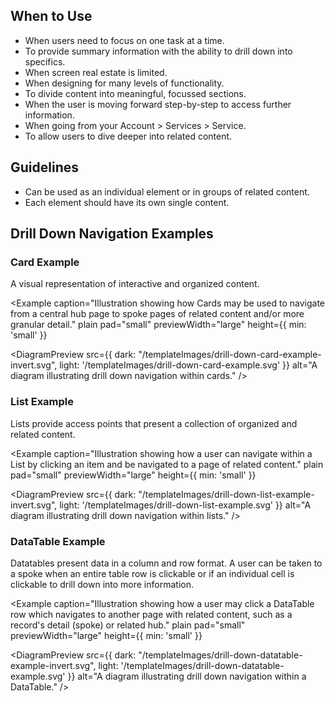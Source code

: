 
## When to Use
- When users need to focus on one task at a time.
- To provide summary information with the ability to drill down into specifics.
- When screen real estate is limited.
- When designing for many levels of functionality.
- To divide content into meaningful, focussed sections.
- When the user is moving forward step-by-step to access further information.
- When going from your Account > Services > Service.
- To allow users to dive deeper into related content.

## Guidelines
- Can be used as an individual element or in groups of related content.
- Each element should have its own single content.

## Drill Down Navigation Examples

### Card Example
A visual representation of interactive and organized content.

<Example 
  caption="Illustration showing how Cards may be used to navigate from a central hub page to spoke pages of related content and/or more granular detail." 
  plain 
  pad="small" 
  previewWidth="large" 
  height={{ min: 'small' }}
>
  <DiagramPreview 
    src={{
      dark: "/templateImages/drill-down-card-example-invert.svg", 
      light: '/templateImages/drill-down-card-example.svg'
    }} 
    alt="A diagram illustrating drill down navigation within cards." 
  />
</Example>

<Example plain>
  <DrillDownCardExample />
</Example>

### List Example
Lists provide access points that present a collection of organized and related content.

<Example 
  caption="Illustration showing how a user can navigate within a List by clicking an item and be navigated to a page of related content." 
  plain 
  pad="small" 
  previewWidth="large" 
  height={{ min: 'small' }}
>
  <DiagramPreview 
    src={{
      dark: "/templateImages/drill-down-list-example-invert.svg", 
      light: '/templateImages/drill-down-list-example.svg'
    }} 
    alt="A diagram illustrating drill down navigation within lists." />
</Example>

<Example plain>
  <DrillDownListExample />
</Example>

### DataTable Example
Datatables present data in a column and row format. A user can be taken to a spoke when an entire table row is clickable or if an individual cell is clickable to drill down into more information.

<Example 
  caption="Illustration showing how a user may click a DataTable row which navigates to another page with related content, such as a record's detail (spoke) or related hub." 
  plain 
  pad="small" 
  previewWidth="large" 
  height={{ min: 'small' }}
>
  <DiagramPreview 
    src={{
      dark: "/templateImages/drill-down-datatable-example-invert.svg",
      light: '/templateImages/drill-down-datatable-example.svg'
      }} 
      alt="A diagram illustrating drill down navigation within a DataTable." />
</Example>

<Example plain>
  <DrillDownDataTableExample />
</Example>
